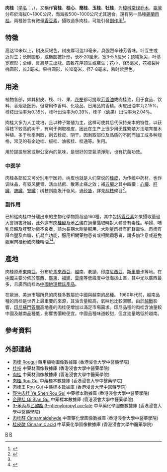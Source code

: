 {{ctm}}
{{Speciesbox 
| name = 肉桂
| image = Cinnamomum aromaticum - Köhler–s Medizinal-Pflanzen-039 cropped.jpg
| image_caption = 《[[科勒藥用植物|科勒藥用植物]]》(1897), <br>''Cinnamomum cassia''
| genus = Cinnamomum
| species = cassia
| authority = Presl, 1825
| synonyms = ''Cinnamomum aromaticum'' <small>[[克里斯琴·戈特弗里德·丹尼爾·尼斯·馮埃森貝克|Nees]]</small>
}}
'''肉桂'''（[[学名|学名]]：''{{lang|la|Cinnamomum cassia}}''，{{lang-en|Cinnamon}}），又稱作'''官桂'''、'''桂心'''、'''簡桂'''、'''玉桂'''、'''牡桂'''，为[[樟科|樟科]][[常绿乔木|常绿乔木]]，[[臺灣|臺灣]]分布於海拔0~1800公尺，而海拔500~1000公尺尤其適合。還有另一品種[[錫蘭肉桂|錫蘭肉桂]]。兩種皆含有微量[[香豆素|香豆素]]，攝取過多肉桂，可能引發[[肉桂#副作用|副作用]]<ref name="Oliver">{{cite web|title=肉桂的五種功效及副作用|url=https://formulawave.com/cinnamon-benefits-side-effects/|author=Oliver Sun|publisher=[[營養新知|營養新知]]|accessdate=2016年12月15日|language=zh|archive-date=2016年12月21日|archive-url=https://web.archive.org/web/20161221032540/http://formulawave.com/cinnamon-benefits-side-effects/|dead-url=yes}}</ref>。

== 特徵 ==
高达10米以上，树皮灰褐色，树皮厚可达13毫米，具强烈辛辣芳香味。叶互生或近对生；长椭圆形，或椭圆披针形，长8-20厘米，宽3-5.5厘米；顶端急尖，叶基宽楔形；全缘，具[[离基三出脉|离基三出脉]]。圆锥花序顶生或腋生；花小，径5毫米，花被裂片椭圆形，长3毫米。果椭圆形，长10毫米，径7-8毫米，熟时紫黑色。

== 用途 ==
植物各部，如其树皮、枝、叶、果、[[花梗|花梗]]都可提取[[芳香油|芳香油]]或肉桂油，用于食品、饮料、香烟及医药，但常用作香料、化妆品、日用品的香精。树皮出油率为2.15%，桂枝出油率为0.35%，桂叶出油率为0.39%，桂子（幼果）出油率为2.04%。

肉桂大多为人工栽培，且以种子繁殖为主，这样可使其后代保持亲本的特性，以获得枝下较高的树干，有利于剥取桂皮，因此在生产上很少用无性繁殖方法培育苗木种植。多于秋季剥取，刮去栓皮、阴干。因剥取部位及品质的不同而加工成多种规格，常见的有企边桂、板桂、油板桂、桂通等。生用。

用於提振居家或辦公室內的氣味，是很好的空氣清淨劑，也有抗菌功效。

{{Citation needed|能減緩輕腹瀉及反胃的情形，緩和充血狀況，幫助末梢循環。可使身體溫暖以及增強消化作用，特別是在脂質代謝的方面，還能抵抗黴菌感染。對糖尿病、減重、酵母菌感染以及子宮出血等有效。|time=2019-05-14T10:41:14+00:00}}

=== 中医学 ===
肉桂各部位又可分别用于医药，树皮也就是人们常说的[[桂皮|桂皮]]，为传统中药材，也作调味品，有驱风健胃、活血祛瘀、散寒止痛之效；補[[五臟|五臟]]之其中四臟：[[心臟|心臟]]、[[肝臟|肝臟]]、[[脾臟|脾臟]]、[[腎臟|腎臟]]；树枝则能发汗驱风，通[[经脉|经脉]]，詳見[[桂枝|桂枝]]條目<ref>{{cite web|title=肉桂|url=http://www.zysj.com.cn/zhongyaocai/yaocai_r/rougui.html|publisher=[[中醫世家|中醫世家]]|language=zh|accessdate=2018-07-30|archive-date=2018-07-30|archive-url=https://web.archive.org/web/20180730080812/http://www.zysj.com.cn/zhongyaocai/yaocai_r/rougui.html|dead-url=no}}</ref>。

===副作用===
已知從肉桂中分離出來的生物化學物質超過160種，其中包括[[香豆素|香豆素]]如果攝取量過大會損害肝臟，此外還有[[肉桂醛|肉桂醛]]及[[苯乙烯|苯乙烯]]在過量攝取時對人體會有毒性。孕婦、哺乳母親及肝腎功能不良者，請勿長期大劑量服用，大劑量肉桂有肝腎毒性。肉桂有降血壓及血糖，抗凝血功能，服用相關藥物患者或相關顧忌者，請多加注意或避免服用肉桂粉或肉桂精油<ref name="Oliver"/><ref>{{cite blog|title=精油使用危險性|url=http://unacynthia.pixnet.net/blog/post/6392046-精油使用危險性|author=平行未來|publisher=[[痞客邦|痞客邦]]|accessdate=2009-12-05|language=zh|archive-url=https://web.archive.org/web/20180810134552/http://unacynthia.pixnet.net/blog/post/6392046-%E7%B2%BE%E6%B2%B9%E4%BD%BF%E7%94%A8%E5%8D%B1%E9%9A%AA%E6%80%A7|archive-date=2018年8月10日|dead-url=yes}}</ref>。

==產地==
肉桂原產[[東南亞|東南亞]]，分布於[[馬來西亞|馬來西亞]]、[[越南|越南]]、[[老撾|老撾]]、[[印度尼西亞|印度尼西亞]]、[[斯里蘭卡|斯里蘭卡]]等地。在[[中國|中國]]主要分佈於[[廣西|廣西]]、[[廣東|廣東]]、[[福建|福建]]、[[雲南|雲南]]等低緯度中低海拔山區，其中尤以廣西最多，且廣西肉桂為[[中國地理標誌產品|中國地理標誌產品]]。

在歐洲、美洲市場所見的肉桂多數屬於中國與越南的品種。 1960年代前，越南品種的肉桂是世界上最重要的來源，其油含量較高，氣味也比較濃鬱。由於[[越戰|越戰]]影響，[[印尼|印尼]][[蘇門答臘|蘇門答臘]]高地產的肉桂便增加以滿足市場需求。印尼品種的肉桂含油量較中國及越南品種低，影響售價較便宜。中國品種味道較甜，但含油量略低於越南。

==參考資料==
{{Reflist}}

==外部連結==
{{commons category|Cinnamomum aromaticum}}
* [http://libproject.hkbu.edu.hk/was40/detail?lang=ch&channelid=1288&searchword=herb_id=D00314 肉桂 Rougui] {{Wayback|url=http://libproject.hkbu.edu.hk/was40/detail?lang=ch&channelid=1288&searchword=herb_id=D00314 |date=20131002014752 }} 藥用植物圖像數據庫 (香港浸會大學中醫藥學院) {{zh}}{{en}}
*[https://sys01.lib.hkbu.edu.hk/cmed/mmid/detail.php?pid=B00138 桂枝] 中藥材圖像數據庫  (香港浸會大學中醫藥學院) {{zh}}{{en}} 
*[https://sys01.lib.hkbu.edu.hk/cmed/mmid/detail.php?pid=B00351 肉桂] 中藥材圖像數據庫  (香港浸會大學中醫藥學院) {{zh}}{{en}} 
* [http://libproject.hkbu.edu.hk/was40/outline?page=1&channelid=44273&searchword=%E8%82%89%E6%A1%82&sortfield=+name_chi_sort 肉桂 Rou Gui] {{Wayback|url=http://libproject.hkbu.edu.hk/was40/outline?page=1&channelid=44273&searchword=%E8%82%89%E6%A1%82&sortfield=+name_chi_sort |date=20150715104114 }} 中藥標本數據庫 (香港浸會大學中醫藥學院) {{zh-hant}}{{en}}
* [http://libproject.hkbu.edu.hk/was40/detail?channelid=35734&searchword=herb_id=D00695 肉桂王 Rou Gui] {{Wayback|url=http://libproject.hkbu.edu.hk/was40/detail?channelid=35734&searchword=herb_id=D00695 |date=20160304084543 }} 中藥標本數據庫 (香港浸會大學中醫藥學院) {{zh-hant}}{{en}}
* [http://libproject.hkbu.edu.hk/was40/detail?channelid=35734&searchword=herb_id=D00003 野生肉桂 Ye Shen Rou Gui] 中藥標本數據庫 (香港浸會大學中醫藥學院) {{zh-hant}}{{en}}
* [http://libproject.hkbu.edu.hk/was40/detail?channelid=44273&searchword=herb_id=D00036 企邊桂 Qi Bian Gui] {{Wayback|url=http://libproject.hkbu.edu.hk/was40/detail?channelid=44273&searchword=herb_id=D00036 |date=20141207141954 }} 中藥標本數據庫 (香港浸會大學中醫藥學院) {{zh-hant}}{{en}}
* [https://web.archive.org/web/20160304102542/http://libproject.hkbu.edu.hk/was40/detail?channelid=22253&lang=cht&searchword=code%3DP00347 3-苯丙基乙酸酯 3-phenylpropyl acetate] 中草藥化學圖像數據庫 (香港浸會大學中醫藥學院) {{zh}}{{en}}
* [http://libproject.hkbu.edu.hk/was40/detail?channelid=22253&lang=cht&searchword=code=P00339 肉桂醛 Cinnamaldehyde] {{Wayback|url=http://libproject.hkbu.edu.hk/was40/detail?channelid=22253&lang=cht&searchword=code=P00339 |date=20150613205849 }} 中草藥化學圖像數據庫 (香港浸會大學中醫藥學院) {{zh}}{{en}}
* [http://libproject.hkbu.edu.hk/was40/detail?channelid=22253&lang=cht&searchword=code=P00348 桂皮酸 Cinnamic acid] {{Wayback|url=http://libproject.hkbu.edu.hk/was40/detail?channelid=22253&lang=cht&searchword=code=P00348 |date=20150613200151 }} 中草藥化學圖像數據庫 (香港浸會大學中醫藥學院) {{zh}}{{en}}

{{Taxonbar|from=Q204148}}

[[Category:樟属|R]]
[[Category:1825年描述的植物|R]]